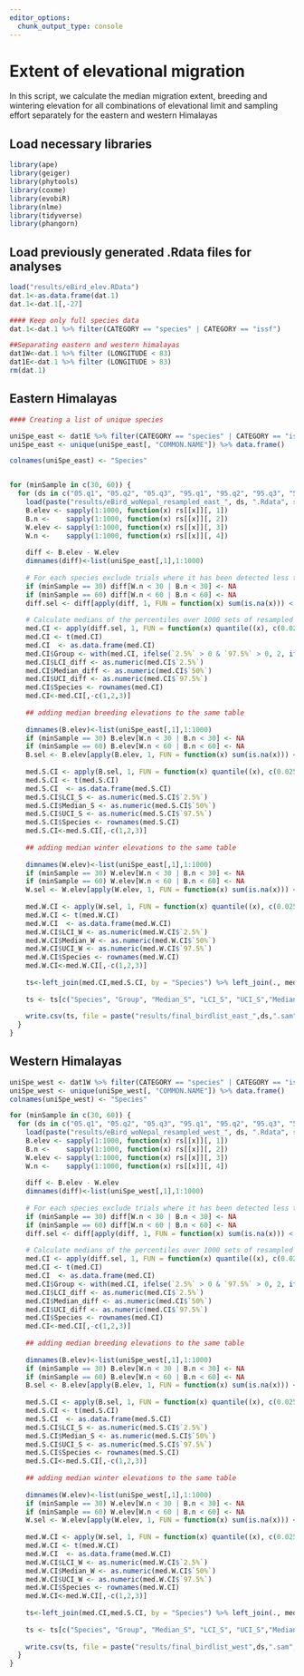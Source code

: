 ```yaml
---
editor_options: 
  chunk_output_type: console
---
```


# Extent of elevational migration

In this script, we calculate the median migration extent, breeding and wintering elevation for all combinations of elevational limit and sampling effort separately for the eastern and western Himalayas

## Load necessary libraries
```r
library(ape)
library(geiger)
library(phytools)
library(coxme)
library(evobiR)
library(nlme)
library(tidyverse)
library(phangorn)
```

## Load previously generated .Rdata files for analyses

```r
load("results/eBird_elev.RData")
dat.1<-as.data.frame(dat.1)
dat.1<-dat.1[,-27]

#### Keep only full species data
dat.1<-dat.1 %>% filter(CATEGORY == "species" | CATEGORY == "issf")

##Separating eastern and western himalayas
dat1W<-dat.1 %>% filter (LONGITUDE < 83)
dat1E<-dat.1 %>% filter (LONGITUDE > 83)
rm(dat.1)
```

## Eastern Himalayas
```r

#### Creating a list of unique species

uniSpe_east <- dat1E %>% filter(CATEGORY == "species" | CATEGORY == "issf")
uniSpe_east <- unique(uniSpe_east[, "COMMON.NAME"]) %>% data.frame()

colnames(uniSpe_east) <- "Species"


for (minSample in c(30, 60)) {
  for (ds in c("05.q1", "05.q2", "05.q3", "95.q1", "95.q2", "95.q3", "50.q1", "50.q2", "50.q3")) {
    load(paste("results/eBird_woNepal_resampled_east_", ds, ".Rdata", sep = ""))
    B.elev <- sapply(1:1000, function(x) rs[[x]][, 1])
    B.n <-    sapply(1:1000, function(x) rs[[x]][, 2])
    W.elev <- sapply(1:1000, function(x) rs[[x]][, 3])
    W.n <-    sapply(1:1000, function(x) rs[[x]][, 4])
    
    diff <- B.elev - W.elev
    dimnames(diff)<-list(uniSpe_east[,1],1:1000)
    
    # For each species exclude trials where it has been detected less than 30/60 times in winter or summer
    if (minSample == 30) diff[W.n < 30 | B.n < 30] <- NA
    if (minSample == 60) diff[W.n < 60 | B.n < 60] <- NA 
    diff.sel <- diff[apply(diff, 1, FUN = function(x) sum(is.na(x))) < 1000, ]
    
    # Calculate medians of the percentiles over 1000 sets of resampled sampling events. Along with confidence intervals    
    med.CI <- apply(diff.sel, 1, FUN = function(x) quantile((x), c(0.025, .5, .975), na.rm = TRUE))
    med.CI <- t(med.CI)
    med.CI  <- as.data.frame(med.CI)
    med.CI$Group <- with(med.CI, ifelse(`2.5%` > 0 & `97.5%` > 0, 2, ifelse(`2.5%` < 0 & `97.5%` < 0, 1, 0)))
    med.CI$LCI_diff <- as.numeric(med.CI$`2.5%`)
    med.CI$Median_diff <- as.numeric(med.CI$`50%`)
    med.CI$UCI_diff <- as.numeric(med.CI$`97.5%`)
    med.CI$Species <- rownames(med.CI)
    med.CI<-med.CI[,-c(1,2,3)]
    
    ## adding median breeding elevations to the same table
    
    dimnames(B.elev)<-list(uniSpe_east[,1],1:1000)
    if (minSample == 30) B.elev[W.n < 30 | B.n < 30] <- NA
    if (minSample == 60) B.elev[W.n < 60 | B.n < 60] <- NA 
    B.sel <- B.elev[apply(B.elev, 1, FUN = function(x) sum(is.na(x))) < 1000, ]
    
    med.S.CI <- apply(B.sel, 1, FUN = function(x) quantile((x), c(0.025, .5, .975), na.rm = TRUE))
    med.S.CI <- t(med.S.CI)
    med.S.CI  <- as.data.frame(med.S.CI)
    med.S.CI$LCI_S <- as.numeric(med.S.CI$`2.5%`)
    med.S.CI$Median_S <- as.numeric(med.S.CI$`50%`)
    med.S.CI$UCI_S <- as.numeric(med.S.CI$`97.5%`)
    med.S.CI$Species <- rownames(med.S.CI)
    med.S.CI<-med.S.CI[,-c(1,2,3)]
    
    ## adding median winter elevations to the same table
    
    dimnames(W.elev)<-list(uniSpe_east[,1],1:1000)
    if (minSample == 30) W.elev[W.n < 30 | B.n < 30] <- NA
    if (minSample == 60) W.elev[W.n < 60 | B.n < 60] <- NA 
    W.sel <- W.elev[apply(W.elev, 1, FUN = function(x) sum(is.na(x))) < 1000, ]
    
    med.W.CI <- apply(W.sel, 1, FUN = function(x) quantile((x), c(0.025, .5, .975), na.rm = TRUE))
    med.W.CI <- t(med.W.CI)
    med.W.CI  <- as.data.frame(med.W.CI)
    med.W.CI$LCI_W <- as.numeric(med.W.CI$`2.5%`)
    med.W.CI$Median_W <- as.numeric(med.W.CI$`50%`)
    med.W.CI$UCI_W <- as.numeric(med.W.CI$`97.5%`)
    med.W.CI$Species <- rownames(med.W.CI)
    med.W.CI<-med.W.CI[,-c(1,2,3)]
    
    ts<-left_join(med.CI,med.S.CI, by = "Species") %>% left_join(., med.W.CI, by = "Species", )
    
    ts <- ts[c("Species", "Group", "Median_S", "LCI_S", "UCI_S","Median_W","LCI_W","UCI_W","Median_diff","LCI_diff", "UCI_diff")]
    
    write.csv(ts, file = paste("results/final_birdlist_east_",ds,".sam",minSample, ".csv", sep = ""), row.names = F)
  }
}
```

## Western Himalayas
```r
uniSpe_west <- dat1W %>% filter(CATEGORY == "species" | CATEGORY == "issf")
uniSpe_west <- unique(uniSpe_west[, "COMMON.NAME"]) %>% data.frame()
colnames(uniSpe_west) <- "Species"

for (minSample in c(30, 60)) {
  for (ds in c("05.q1", "05.q2", "05.q3", "95.q1", "95.q2", "95.q3", "50.q1", "50.q2", "50.q3")) {
    load(paste("results/eBird_woNepal_resampled_west_", ds, ".Rdata", sep = ""))
    B.elev <- sapply(1:1000, function(x) rs[[x]][, 1])
    B.n <-    sapply(1:1000, function(x) rs[[x]][, 2])
    W.elev <- sapply(1:1000, function(x) rs[[x]][, 3])
    W.n <-    sapply(1:1000, function(x) rs[[x]][, 4])
    
    diff <- B.elev - W.elev
    dimnames(diff)<-list(uniSpe_west[,1],1:1000)
    
    # For each species exclude trials where it has been detected less than 30/60 times in winter or summer
    if (minSample == 30) diff[W.n < 30 | B.n < 30] <- NA
    if (minSample == 60) diff[W.n < 60 | B.n < 60] <- NA 
    diff.sel <- diff[apply(diff, 1, FUN = function(x) sum(is.na(x))) < 1000, ]
    
    # Calculate medians of the percentiles over 1000 sets of resampled sampling events. Along with confidence intervals    
    med.CI <- apply(diff.sel, 1, FUN = function(x) quantile((x), c(0.025, .5, .975), na.rm = TRUE))
    med.CI <- t(med.CI)
    med.CI  <- as.data.frame(med.CI)
    med.CI$Group <- with(med.CI, ifelse(`2.5%` > 0 & `97.5%` > 0, 2, ifelse(`2.5%` < 0 & `97.5%` < 0, 1, 0)))
    med.CI$LCI_diff <- as.numeric(med.CI$`2.5%`)
    med.CI$Median_diff <- as.numeric(med.CI$`50%`)
    med.CI$UCI_diff <- as.numeric(med.CI$`97.5%`)
    med.CI$Species <- rownames(med.CI)
    med.CI<-med.CI[,-c(1,2,3)]
    
    ## adding median breeding elevations to the same table
    
    dimnames(B.elev)<-list(uniSpe_west[,1],1:1000)
    if (minSample == 30) B.elev[W.n < 30 | B.n < 30] <- NA
    if (minSample == 60) B.elev[W.n < 60 | B.n < 60] <- NA 
    B.sel <- B.elev[apply(B.elev, 1, FUN = function(x) sum(is.na(x))) < 1000, ]
    
    med.S.CI <- apply(B.sel, 1, FUN = function(x) quantile((x), c(0.025, .5, .975), na.rm = TRUE))
    med.S.CI <- t(med.S.CI)
    med.S.CI  <- as.data.frame(med.S.CI)
    med.S.CI$LCI_S <- as.numeric(med.S.CI$`2.5%`)
    med.S.CI$Median_S <- as.numeric(med.S.CI$`50%`)
    med.S.CI$UCI_S <- as.numeric(med.S.CI$`97.5%`)
    med.S.CI$Species <- rownames(med.S.CI)
    med.S.CI<-med.S.CI[,-c(1,2,3)]
    
    ## adding median winter elevations to the same table
    
    dimnames(W.elev)<-list(uniSpe_west[,1],1:1000)
    if (minSample == 30) W.elev[W.n < 30 | B.n < 30] <- NA
    if (minSample == 60) W.elev[W.n < 60 | B.n < 60] <- NA 
    W.sel <- W.elev[apply(W.elev, 1, FUN = function(x) sum(is.na(x))) < 1000, ]
    
    med.W.CI <- apply(W.sel, 1, FUN = function(x) quantile((x), c(0.025, .5, .975), na.rm = TRUE))
    med.W.CI <- t(med.W.CI)
    med.W.CI  <- as.data.frame(med.W.CI)
    med.W.CI$LCI_W <- as.numeric(med.W.CI$`2.5%`)
    med.W.CI$Median_W <- as.numeric(med.W.CI$`50%`)
    med.W.CI$UCI_W <- as.numeric(med.W.CI$`97.5%`)
    med.W.CI$Species <- rownames(med.W.CI)
    med.W.CI<-med.W.CI[,-c(1,2,3)]
    
    ts<-left_join(med.CI,med.S.CI, by = "Species") %>% left_join(., med.W.CI, by = "Species", )
    
    ts <- ts[c("Species", "Group", "Median_S", "LCI_S", "UCI_S","Median_W","LCI_W","UCI_W","Median_diff","LCI_diff", "UCI_diff")]
    
    write.csv(ts, file = paste("results/final_birdlist_west",ds,".sam",minSample, ".csv", sep = ""), row.names = F)
  }
}
```

